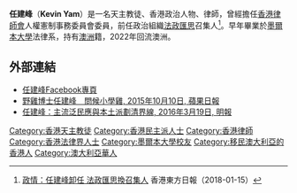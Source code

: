 '''任建峰'''（'''Kevin Yam'''）是一名天主教徒、香港政治人物、律師，曾經擔任[[香港律師會|香港律師會]]人權憲制事務委員會委員，前任政治組織[[法政匯思|法政匯思]]召集人<ref>[http://orientaldaily.on.cc/cnt/news/20180115/00176_113.html 政情：任建峰卸任 法政匯思換召集人] {{Wayback|url=http://orientaldaily.on.cc/cnt/news/20180115/00176_113.html |date=20180606030652 }}香港東方日報（2018-01-15）</ref>。早年畢業於[[墨爾本大學|墨爾本大學]]法律系，持有[[澳洲|澳洲]]籍，2022年回流澳洲。

==外部連結==
*[https://www.facebook.com/Kevin-Yam-%E4%BB%BB%E5%BB%BA%E5%B3%B0-1301164226567372/?fref=ts 任建峰Facebook專頁] {{Wayback|url=https://www.facebook.com/Kevin-Yam-%E4%BB%BB%E5%BB%BA%E5%B3%B0-1301164226567372/?fref=ts |date=20190818123704 }}
*[http://hk.apple.nextmedia.com/supplement/special/art/20151010/19327053 野雞博士任建峰　問候小學雞, 2015年10月10日, 蘋果日報] {{Wayback|url=http://hk.apple.nextmedia.com/supplement/special/art/20151010/19327053 |date=20170512120937 }}
*[http://news.mingpao.com/pns/dailynews/web_tc/article/20160320/s00002/1458410884431 任建峰：主流泛民應與本土派劃清界線, 2016年3月19日, 明報] {{Wayback|url=http://news.mingpao.com/pns/dailynews/web_tc/article/20160320/s00002/1458410884431 |date=20160818001246 }}
{{DEFAULTSORT:Yam}}
[[Category:香港天主教徒|Category:香港天主教徒]]
[[Category:香港民主派人士|Category:香港民主派人士]]
[[Category:香港律師|Category:香港律師]]
[[Category:香港法律界人士|Category:香港法律界人士]]
[[Category:墨爾本大學校友|Category:墨爾本大學校友]]
[[Category:移民澳大利亞的香港人|Category:移民澳大利亞的香港人]]
[[Category:澳大利亞華人|Category:澳大利亞華人]]